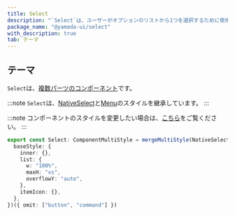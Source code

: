 ```yaml
---
title: Select
description: "`Select`は、ユーザーがオプションのリストから1つを選択するために使用されるコンポーネントです。"
package_name: "@yamada-ui/select"
with_description: true
tab: テーマ
---
```


## テーマ

`Select`は、[複数パーツのコンポーネント](/styled-system/theming/component-style#複数パーツのコンポーネント)です。

:::note
`Select`は、[NativeSelect](/components/forms/native-select)と[Menu](/components/overlay/menu)のスタイルを継承しています。
:::

:::note
コンポーネントのスタイルを変更したい場合は、[こちら](/styled-system/theming/customize-theme#コンポーネントのスタイルを変更する)をご覧ください。
:::

```ts
export const Select: ComponentMultiStyle = mergeMultiStyle(NativeSelect, Menu, {
  baseStyle: {
    inner: {},
    list: {
      w: "100%",
      maxH: "xs",
      overflowY: "auto",
    },
    itemIcon: {},
  },
})({ omit: ["button", "command"] })
```
